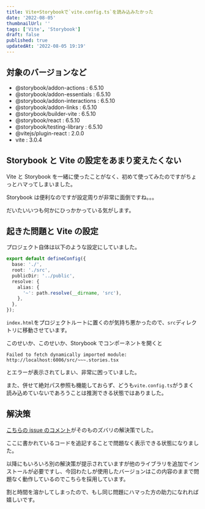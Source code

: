 ```yaml
---
title: Vite+Storybookで`vite.config.ts`を読み込みたかった
date: '2022-08-05'
thumbnailUrl: ''
tags: ['Vite', 'Storybook']
draft: false
published: true
updatedAt: '2022-08-05 19:19'
---
```


## 対象のバージョンなど

- @storybook/addon-actions : 6.5.10
- @storybook/addon-essentials : 6.5.10
- @storybook/addon-interactions : 6.5.10
- @storybook/addon-links : 6.5.10
- @storybook/builder-vite : 6.5.10
- @storybook/react : 6.5.10
- @storybook/testing-library : 6.5.10
- @vitejs/plugin-react : 2.0.0
- vite : 3.0.4

## Storybook と Vite の設定をあまり変えたくない

Vite と Storybook を一緒に使ったことがなく、初めて使ってみたのですがちょっとハマってしまいました。

Storybook は便利なのですが設定周りが非常に面倒ですね。。。

だいたいいつも何かにひっかかっている気がします。

## 起きた問題と Vite の設定

プロジェクト自体は以下のような設定にしていました。

```ts
export default defineConfig({
  base: './',
  root: './src',
  publicDir: '../public',
  resolve: {
    alias: {
      '~': path.resolve(__dirname, 'src'),
    },
  },
});
```

`index.html`をプロジェクトルートに置くのが気持ち悪かったので、`src`ディレクトリに移動させています。

このせいか、このせいか、Storybook でコンポーネントを開くと

```
Failed to fetch dynamically imported module: http://localhost:6006/src/~~~.stories.tsx
```

とエラーが表示されてしまい、非常に困っていました。

また、併せて絶対パス参照も機能しておらず、どうも`vite.config.ts`がうまく読み込めていないであろうことは推測できる状態ではありました。

## 解決策

[こちらの issue のコメント](https://github.com/storybookjs/builder-vite/issues/85#issuecomment-900831050)がそのものズバリの解決策でした。

ここに書かれているコードを追記することで問題なく表示できる状態になりました。

以降にもいろいろ別の解決策が提示されていますが他のライブラリを追加でインストールが必要ですし、今回わたしが使用したバージョンはこの内容のままで問題なく動作しているのでこちらを採用しています。

割と時間を溶かしてしまったので、もし同じ問題にハマった方の助力になれれば嬉しいです。

